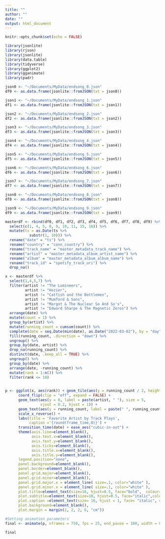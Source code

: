 ```yaml
---
title: ""
author: ""
date: ""
output: html_document
---
```


```r
knitr::opts_chunk$set(echo = FALSE)

library(jsonlite)
library(rjson)
library(jsonlite)
library(data.table)
library(tidyverse)
library(ggplot2)
library(gganimate)
library(padr)
```

```r

json0 <- "~/Documents/MyData/endsong_0.json"
df0 <- as.data.frame(jsonlite::fromJSON(txt = json0))

json1 <- "~/Documents/MyData/endsong_1.json"
df1 <- as.data.frame(jsonlite::fromJSON(txt = json1))

json2 <- "~/Documents/MyData/endsong_2.json"
df2 <- as.data.frame(jsonlite::fromJSON(txt = json2))

json3 <- "~/Documents/MyData/endsong_3.json"
df3 <- as.data.frame(jsonlite::fromJSON(txt = json3))

json4 <- "~/Documents/MyData/endsong_4.json"
df4 <- as.data.frame(jsonlite::fromJSON(txt = json4))

json5 <- "~/Documents/MyData/endsong_5.json"
df5 <- as.data.frame(jsonlite::fromJSON(txt = json5))

json6 <- "~/Documents/MyData/endsong_6.json"
df6 <- as.data.frame(jsonlite::fromJSON(txt = json6))

json7 <- "~/Documents/MyData/endsong_7.json"
df7 <- as.data.frame(jsonlite::fromJSON(txt = json7))

json8 <- "~/Documents/MyData/endsong_8.json"
df8 <- as.data.frame(jsonlite::fromJSON(txt = json8))

json9 <- "~/Documents/MyData/endsong_9.json"
df9 <- as.data.frame(jsonlite::fromJSON(txt = json9))
```
 

```r

masterdf <- rbind(df0, df1, df2, df3, df4, df5, df6, df7, df8, df9) %>% 
  select(c(1, 4, 5, 8, 9, 10, 11, 15, 16)) %>% 
  mutate(ts = as.Date(ts %>% 
           substr(1, 10))) %>% 
  rename("date" = "ts") %>% 
  rename("country" = "conn_country") %>% 
  rename("track_name" = "master_metadata_track_name") %>% 
  rename("artist" = "master_metadata_album_artist_name") %>% 
  rename("album" = "master_metadata_album_album_name") %>% 
  rename("track_id" = "spotify_track_uri") %>% 
  drop_na()

x <- masterdf %>% 
  select(1,4,5,7) %>% 
  filter(artist != "The Lumineers",
         artist != "Hozier",
         artist != "Catfish and the Bottlemen",
         artist != "Mumford & Sons",
         artist != "Margot & The Nuclear So And So's",
         artist != "Edward Sharpe & The Magnetic Zeros") %>% 
  arrange(date) %>% 
  mutate(count = 1) %>% 
  group_by(artist) %>% 
  mutate(running_count = cumsum(count)) %>%
  complete(date = seq.Date(min(date), as.Date("2022-03-02"), by = "day"), track_id) %>%
  fill(running_count, .direction = "down") %>% 
  ungroup() %>% 
  group_by(date, artist) %>% 
  drop_na(running_count) %>% 
  distinct(date, .keep_all = TRUE) %>% 
  ungroup() %>% 
  group_by(date) %>% 
  arrange(date, -running_count) %>% 
  mutate(rank = 1:n()) %>% 
  filter(rank <= 10)
  
```

```r
p <- ggplot(x, aes(rank)) + geom_tile(aes(y = running_count / 2, height = running_count, width = 0.9, fill = as.factor(artist)), alpha = 0.8, color = NA) + 
      coord_flip(clip = "off", expand = FALSE) + 
      geom_text(aes(y = 0, label = paste(artist, " "), size = 5, 
                vjust = 0.2, hjust = 1)) + 
      geom_text(aes(y = running_count, label = paste(" ", running_count), hjust = 0)) +
      scale_x_reverse() + 
      labs(title = 'Favorite Artist by Track Plays', 
           caption ='{round(frame_time,0)}') +
      transition_time(date) + ease_aes("cubic-in-out") +
      theme(axis.line=element_blank(), 
            axis.text.x=element_blank(), 
            axis.text.y=element_blank(), 
            axis.ticks=element_blank(), 
            axis.title.x=element_blank(), 
            axis.title.y=element_blank(),
      legend.position="none",
      panel.background=element_blank(),
      panel.border=element_blank(),
      panel.grid.major=element_blank(),
      panel.grid.minor=element_blank(),
      panel.grid.major.x = element_line( size=.1, color="white" ),
      panel.grid.minor.x = element_line( size=.1, color="white" ),
      plot.title=element_text(size=16, hjust=0.5, face="bold",  colour="black", vjust= 3),
      plot.subtitle=element_text(size=10, hjust=0.5, face="italic",color="black"),
      plot.caption =element_text(size= 16, hjust = 1, face= "italic", color="black"),
      plot.background=element_blank(),
      plot.margin = margin(2, 2, 2, 6, "cm"))

#Setting animation parameters
final <- animate(p, nframes = 750, fps = 25, end_pause = 100, width = 800, height = 500)

final
```

